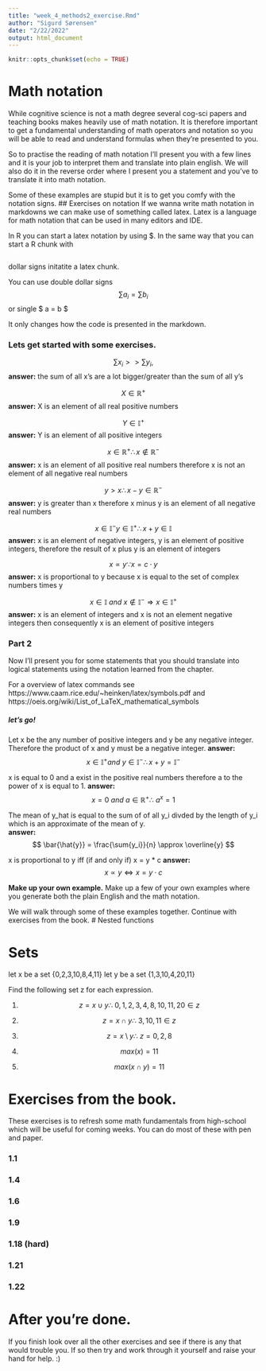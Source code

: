 ```yaml
---
title: "week_4_methods2_exercise.Rmd"
author: "Sigurd Sørensen"
date: "2/22/2022"
output: html_document
---
```


```r
knitr::opts_chunk$set(echo = TRUE)
```

# Math notation
While cognitive science is not a math degree several cog-sci papers and teaching books makes heavily use of math notation. It is therefore important to get a fundamental understanding of math operators and notation so you will be able to read and understand formulas when they're presented to you. 

So to practise the reading of math notation I'll present you with a few lines and it is your job to interpret them and translate into plain english. We will also do it in the reverse order where I present you a statement and you've to translate it into math notation. 


Some of these examples are stupid but it is to get you comfy with the notation signs. 
## Exercises on notation 
If we wanna write math notation in markdowns we can make use of something called latex. Latex is a language for math notation that can be used in many editors and IDE. 

In R you can start a latex notation by using $. In the same way that you can start a R chunk with 

```r

```

dollar signs initatite a latex chunk. 

You can use double dollar signs
$$
\sum a_i = \sum b _i
$$
or single
$ a = b $

It only changes how the code is presented in the markdown. 

### Lets get started with some exercises. 

$$  \sum x_i >> \sum y_i,   $$
__answer:__ the sum of all x's are a lot bigger/greater than the sum of all y's

$$ X \in \mathbb{R}^+ $$
__answer:__ X is an element of all real positive numbers

$$ Y \in \mathbb{I}^+$$
__answer:__ Y is an element of all positive integers

$$ x \in \mathbb{R}^+ \therefore x \notin \mathbb{R}^- $$
__answer:__ x is an element of all positive real numbers therefore x is not an element of all negative real numbers

$$ y > x \therefore x - y \in \mathbb{R}^-$$
__answer:__ y is greater than x therefore x minus y is an element of all negative real numbers

$$ x \in \mathbb{I}^-  y \in \mathbb{I}^+ \therefore x + y  \in \mathbb{I} $$
__answer:__ x is an element of negative integers, y is an element of positive integers, therefore the result of x plus y is an element of integers 

$$ x \varpropto y \because x = c \cdot y  $$
__answer:__ x is proportional to y because x is equal to the set of complex numbers times y

$$ x \in \mathbb{I} \ and  \ x \notin \mathbb{I}^- \Rightarrow x \in \mathbb{I}^+ $$ 
__answer:__ x is an element of integers and x is not an element negative integers then consequently x is an element of positive integers

### Part 2
Now I'll present you for some statements that you should translate into logical statements using the notation learned from the chapter. 

For a overview of latex commands see https://www.caam.rice.edu/~heinken/latex/symbols.pdf 
and https://oeis.org/wiki/List_of_LaTeX_mathematical_symbols


##### let's go!
Let x be the any number of positive integers and y be any negative integer. Therefore the product 
of x and y must be a negative integer. 
__answer:__
$$ x \in \mathbb{I}^+ and \ y \in \mathbb{I}^- \therefore x+y=\mathbb{I}^-
$$


x is equal to 0 and a exist in the positive real numbers therefore a to the power of x is equal to 1. 
__answer:__
$$ x=0 \ and \ a \in \mathbb{R}^+ \therefore \ a^x =1 
$$


The mean of y_hat is equal to the sum of of all y_i divded by the length of y_i which is an approximate of the mean of y.   
__answer:__
$$ \bar{\hat{y}} = \frac{\sum{y_i}}{n} \approx \overline{y}
$$


x is proportional to y iff (if and only if) x = y * c
__answer:__
$$ x \propto y \iff x= y \cdot c
$$



**Make up your own example.**
Make up a few of your own examples where you generate both the plain English and the math notation. 



We will walk through some of these examples together. Continue with exercises from the book. 
# Nested functions


# Sets
let x be a set {0,2,3,10,8,4,11}
let y be a set {1,3,10,4,20,11}

Find the following set z for each expression. 

  1)
$$ z = x \cup y \therefore \ {0,1,2,3,4,8,10,11,20} \in z $$
  2)
$$ z =x \cap y \therefore \ {3,10,11} \in z$$

  3)
$$z = x \setminus y \therefore \ z = 0,2,8 $$

  4) 
$$max(x)=11 $$

  5)
$$ max(x \cap y)= 11 $$


# Exercises from the book. 
These exercises is to refresh some math fundamentals from high-school which will be useful for coming weeks. You can do most of these with pen and paper. 


### 1.1 


### 1.4 

### 1.6


### 1.9


### 1.18 (hard)

### 1.21

### 1.22


# After you're done. 
If you finish look over all the other exercises and see if there is any that would trouble you. 
If so then try and work through it yourself and raise your hand for help. :) 